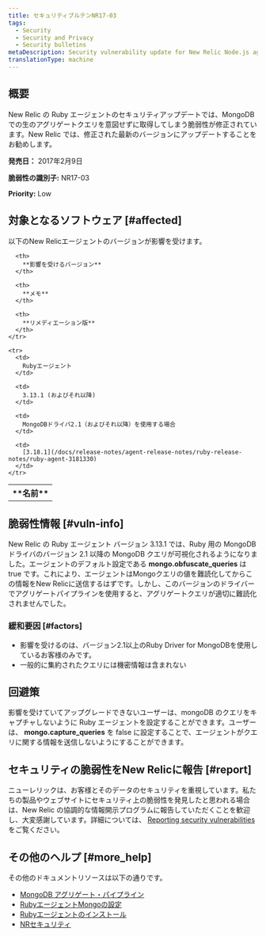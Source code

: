 ```yaml
---
title: セキュリティブルテンNR17-03
tags:
  - Security
  - Security and Privacy
  - Security bulletins
metaDescription: Security vulnerability update for New Relic Node.js agent.
translationType: machine
---
```


## 概要

New Relic の Ruby エージェントのセキュリティアップデートでは、MongoDB での生のアグリゲートクエリを意図せずに取得してしまう脆弱性が修正されています。New Relic では、修正された最新のバージョンにアップデートすることをお勧めします。

**発売日：** 2017年2月9日

**脆弱性の識別子:** NR17-03

**Priority:** Low

## 対象となるソフトウェア [#affected]

以下のNew Relicエージェントのバージョンが影響を受けます。

<table>
  <tbody>
    <tr>
      <th>
        **名前**
      </th>

      <th>
        **影響を受けるバージョン**
      </th>

      <th>
        **メモ**
      </th>

      <th>
        **リメディエーション版**
      </th>
    </tr>

    <tr>
      <td>
        Rubyエージェント
      </td>

      <td>
        3.13.1 (およびそれ以降)
      </td>

      <td>
        MongoDBドライバ2.1（およびそれ以降）を使用する場合
      </td>

      <td>
        [3.18.1](/docs/release-notes/agent-release-notes/ruby-release-notes/ruby-agent-3181330)
      </td>
    </tr>
  </tbody>
</table>

## 脆弱性情報 [#vuln-info]

New Relic の Ruby エージェント バージョン 3.13.1 では、Ruby 用の MongoDB ドライバのバージョン 2.1 以降の MongoDB クエリが可視化されるようになりました。エージェントのデフォルト設定である **mongo.obfuscate_queries** は true です。これにより、エージェントはMongoクエリの値を難読化してからこの情報をNew Relicに送信するはずです。しかし、このバージョンのドライバーでアグリゲートパイプラインを使用すると、アグリゲートクエリが適切に難読化されませんでした。

### 緩和要因 [#factors]

* 影響を受けるのは、バージョン2.1以上のRuby Driver for MongoDBを使用しているお客様のみです。
* 一般的に集約されたクエリには機密情報は含まれない

## 回避策

影響を受けていてアップグレードできないユーザーは、mongoDB のクエリをキャプチャしないように Ruby エージェントを設定することができます。ユーザーは、 **mongo.capture_queries** を false に設定することで、エージェントがクエリに関する情報を送信しないようにすることができます。

## セキュリティの脆弱性をNew Relicに報告 [#report]

ニューレリックは、お客様とそのデータのセキュリティを重視しています。私たちの製品やウェブサイトにセキュリティ上の脆弱性を発見したと思われる場合は、New Relic の協調的な情報開示プログラムに報告していただくことを歓迎し、大変感謝しています。詳細については、 [Reporting security vulnerabilities](/docs/security/new-relic-security/data-privacy/reporting-security-vulnerabilities) をご覧ください。

## その他のヘルプ [#more_help]

その他のドキュメントリソースは以下の通りです。

* [MongoDB アグリゲート・パイプライン](https://docs.mongodb.com/manual/core/aggregation-pipeline/)
* [RubyエージェントMongoの設定](/docs/agents/ruby-agent/configuration/ruby-agent-configuration#mongo)
* [Rubyエージェントのインストール](/docs/agents/ruby-agent/installation/ruby-agent-installation)
* [NRセキュリティ](https://newrelic.com/security "新しいウィンドウにリンクが開きます。")